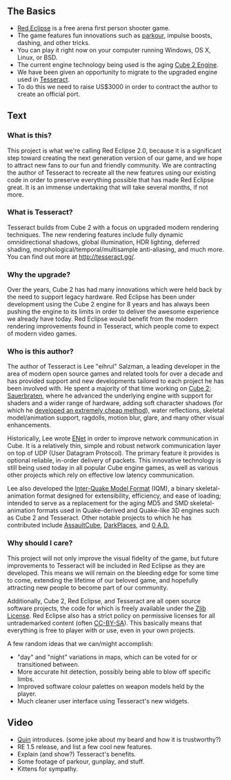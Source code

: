 == The Basics ==
* [http://redeclipse.net Red Eclipse] is a free arena first person shooter game. 
* The game features fun innovations such as [[Impulse moves|parkour]], impulse boosts, dashing, and other tricks.
* You can play it right now on your computer running Windows, OS X, Linux, or BSD.
* The current engine technology being used is the aging [http://cubeengine.com/ Cube 2 Engine].
* We have been given an opportunity to migrate to the upgraded engine used in [http://tesseract.gg/ Tesseract].
* To do this we need to raise US$3000 in order to contract the author to create an official port.

== Text ==
=== What is this? ===
This project is what we're calling Red Eclipse 2.0, because it is a significant step toward creating the next generation version of our game, and we hope to attract new fans to our fun and friendly community. We are contracting the author of Tesseract to recreate all the new features using our existing code in order to preserve everything possible that has made Red Eclipse great. It is an immense undertaking that will take several months, if not more.

=== What is Tesseract? ===
Tesseract builds from Cube 2 with a focus on upgraded modern rendering techniques. The new rendering features include fully dynamic omnidirectional shadows, global illumination, HDR lighting, deferred shading, morphological/temporal/multisample anti-aliasing, and much more. You can find out more at [http://tesseract.gg/ http://tesseract.gg/].

=== Why the upgrade? ===
Over the years, Cube 2 has had many innovations which were held back by the need to support legacy hardware. Red Eclipse has been under development using the Cube 2 engine for 8 years and has always been pushing the engine to its limits in order to deliver the awesome experience we already have today. Red Eclipse would benefit from the modern rendering improvements found in Tesseract, which people come to expect of modern video games.

=== Who is this author? ===
The author of Tesseract is Lee "eihrul" Salzman, a leading developer in the area of modern open source games and related tools for over a decade and has provided support and new developments tailored to each project he has been involved with. He spent a majority of that time working on [http://sauerbraten.org/ Cube 2: Sauerbraten], where he advanced the underlying engine with support for shaders and a wider range of hardware, adding soft character shadows (for which he [http://sauerbraten.org/lee/sssm.pdf developed an extremely cheap method]), water reflections, skeletal model/animation support, ragdolls, motion blur, glare, and many other visual enhancements.

Historically, Lee wrote [http://enet.bespin.org/ ENet] in order to improve network communication in Cube. It is a relatively thin, simple and robust network communication layer on top of UDP (User Datagram Protocol). The primary feature it provides is optional reliable, in-order delivery of packets. This innovative technology is still being used today in all popular Cube engine games, as well as various other projects which rely on effective low latency communication.

Lee also developed the [http://sauerbraten.org/iqm/ Inter-Quake Model Format] (IQM), a binary skeletal-animation format designed for extensibility, efficiency, and ease of loading; intended to serve as a replacement for the aging MD5 and SMD skeletal-animation formats used in Quake-derived and Quake-like 3D engines such as Cube 2 and Tesseract. Other notable projects to which he has contributed include [http://assault.cubers.net/ AssaultCube], [http://icculus.org/twilight/darkplaces/ DarkPlaces], and [http://play0ad.com/ 0 A.D.]

=== Why should I care? ===
This project will not only improve the visual fidelity of the game, but future improvements to Tesseract will be included in Red Eclipse as they are developed. This means we will remain on the bleeding edge for some time to come, extending the lifetime of our beloved game, and hopefully attracting new people to become part of our community.

Additionally, Cube 2, Red Eclipse, and Tesseract are all open source software projects, the code for which is freely available under the [http://wikipedia.org/wiki/Zlib_License Zlib License]. Red Eclipse also has a strict policy on permissive licenses for all untrademarked content (often [http://creativecommons.org/licenses/by-sa/3.0/ CC-BY-SA]). This basically means that everything is free to player with or use, even in your own projects.

A few random ideas that we can/might accomplish:
* "day" and "night" variations in maps, which can be voted for or transitioned between.
* More accurate hit detection, possibly being able to blow off specific limbs.
* Improved software colour palettes on weapon models held by the player.
* Much cleaner user interface using Tesseract's new widgets.

== Video ==
* [[Client_Command_Line_Options#AUTHORS|Quin]] introduces. (some joke about my beard and how it is trustworthy?)
* RE 1.5 release, and list a few cool new features.
* Explain (and show?) Tesseract's benefits.
* Some footage of parkour, gunplay, and stuff.
* Kittens for sympathy.